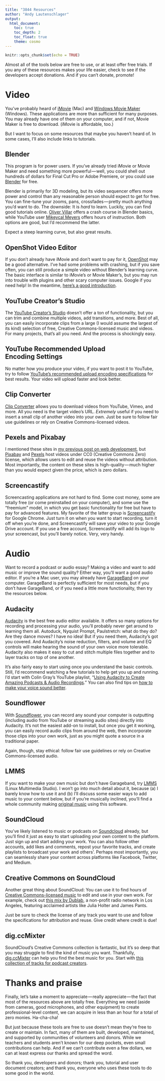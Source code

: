 ```yaml
---
title: "3844 Resources"
author: "Andy Lautenschlager"
output: 
  html_document:
    toc: true
    toc_depth: 2
    toc_float: true
    theme: cosmo
---
```


```r
knitr::opts_chunk$set(echo = TRUE)
```

Almost all of the tools below are free to use, or at least offer free trials. If you any of these resources makes your life easier, check to see if the developers accept donations. And if you can’t donate, promote!

# Video

You’ve probably heard of [iMovie](https://www.apple.com/imovie/) (Mac) and [Windows Movie Maker](https://www.microsoft.com/en-us/store/p/movie-maker-free-video-editor/9nblggh4wwjr) (Windows). These applications are more than sufficient for many purposes. You may already have one of them on your computer, and if not, Movie Maker is free to download. (iMovie is affordable, too.)

But I want to focus on some resources that maybe you haven’t heard of. In some cases, I’ll also include links to tutorials.

## Blender

This program is for power users. If you’ve already tried iMovie or Movie Maker and need something more powerful — well, you could shell out hundreds of dollars for Final Cut Pro or Adobe Premiere, or you could use [Blender](https://www.blender.org/) for free.

Blender is primarily for 3D modeling, but its video sequencer offers more power and control than any reasonable person should expect to get for free. You can fine-tune your zooms, pans, crossfades — pretty much anything you’d want to do. The downside: It is _hard_ to learn. Luckily, you can find good tutorials online. [Oliver Villar](https://www.youtube.com/watch?v=zYVZ6rtayaA) offers a crash course in Blender basics, while YouTube user [Mikeycal Meyers](https://www.youtube.com/playlist?list=PLjyuVPBuorqIhlqZtoIvnAVQ3x18sNev4) offers hours of instruction. Both options are good, but I’d recommend the latter.

Expect a steep learning curve, but also great results.

## OpenShot Video Editor

If you don’t already have iMovie and don’t want to pay for it, [OpenShot](http://www.openshot.org/) may be a good alternative. I’ve had some problems with crashing, but if you save often, you can still produce a simple video without Blender’s learning curve. The basic interface is similar to iMovie’s or Movie Maker’s, but you may run into trouble with plugins and other scary computer issues. Google if you need help! In the meantime, [here’s a good introduction](https://www.youtube.com/watch?v=NcUS2Jt0icE).

## YouTube Creator’s Studio

The [YouTube Creator’s Studio](https://www.youtube.com/dashboard?o=U) doesn’t offer a ton of functionality, but you can trim and combine multiple videos, add transitions, and more. Best of all, you can easily incorporate clips from a large (I would assume the largest of its kind) selection of free, Creative Commons-licensed music and videos. For many projects, that’s all you need. And the process is shockingly easy.

## YouTube Recommended Upload Encoding Settings

No matter how you produce your video, if you want to post it to YouTube, try to follow [YouTube’s recommended upload encoding specifications](https://support.google.com/youtube/answer/1722171?hl=en) for best results. Your video will upload faster and look better.

## Clip Converter

[Clip Converter](http://www.clipconverter.cc/) allows you to download videos from YouTube, Vimeo, and more. All you need is the target video’s URL. _Extremely_ useful if you need to insert a small clip of another video into your own. Just be sure to follow fair use guidelines or rely on Creative Commons-licensed videos.

## Pexels and Pixabay

I mentioned these sites in [my previous post on web development](https://medium.com/@andylaut/free-tools-for-teachers-and-students-of-writing-and-digital-media-and-or-multimodal-composition-ec7436624678#.ugjcv29ls), but [Pixabay](https://pixabay.com/) and [Pexels](https://videos.pexels.com/) host videos under CC0 (Creative Commons Zero) license, which allows users to edit and reuse the videos without attribution. Most importantly, the content on these sites is high-quality — much higher than you would expect given the price, which is zero dollars.

## Screencastify

Screencasting applications are not hard to find. Some cost money, some are totally free (or come preinstalled on your computer), and some use the “freemium” model, in which you get basic functionality for free but have to pay for advanced features. My favorite of the latter group is [Screencastify](https://www.screencastify.com/) for Google Chrome. Just turn it on when you want to start recording, turn it off when you’re done, and Screencastify will save your video to your Google Drive account. If you use a free account, Screencastify will add its logo to your screencast, but you’ll barely notice. Very, very handy.

# Audio

Want to record a podcast or audio essay? Making a video and want to add music or improve the sound quality? Either way, you’ll want a good audio editor. If you’re a Mac user, you may already have [GarageBand](http://www.apple.com/mac/garageband/) on your computer. GarageBand is perfectly sufficient for most needs, but if you don’t have GarageBand, or if you need a little more functionality, then try the resources below.

## Audacity

[Audacity](http://www.audacityteam.org/) is the best free audio editor available. It offers so many options for recording and processing your audio, you’ll probably never get around to learning them all. Autoduck, Nyquist Prompt, Paulstretch: what do they do? Are they dance moves? I have no idea! But if you need them, Audacity’s got you covered. And Audacity’s noise reduction, filters, and volume and EQ controls will make hearing the sound of your own voice more tolerable. Audacity also makes it easy to cut and stitch multiple files together and to layer tracks on top of one another.

It’s also fairly easy to start using once you understand the basic controls. Still, I’d recommend watching a few tutorials to help get you up and running. I’d start with Colin Gray’s YouTube playlist, “[Using Audacity to Create Amazing Podcasts & Audio Recordings](https://www.youtube.com/playlist?list=PLy3KiJOHvdl1epxRuzEQqjQu1V9szwqnl).” You can also find tips on [how to make your voice sound better](https://www.youtube.com/watch?v=TYF5ytMDFpA).

## Soundflower

With [Soundflower](http://manual.audacityteam.org/man/tutorial_recording_computer_playback_on_mac.html), you can record any sound your computer is outputting (including audio from YouTube or streaming audio sites) directly into Audacity. It’s not the easiest add-on to install, but once you get it working, you can easily record audio clips from around the web, then incorporate those clips into your own work, just as you might quote a source in a traditional paper.

Again, though, stay ethical: follow fair use guidelines or rely on Creative Commons-licensed audio.

## LMMS

If you want to make your own music but don’t have Garageband, try [LMMS](https://lmms.io/) (Linux Multimedia Studio). I won’t go into much detail about it, because (a) I barely know how to use it and (b) I’ll discuss some easier ways to add music to your content below, but if you’re musically inclined, you’ll find a whole community making [original music](https://lmms.io/showcase/) using this software.

## SoundCloud

You’ve likely listened to music or podcasts on [Soundcloud](https://soundcloud.com/stream) already, but you’ll find it just as easy to start uploading your own content to the platform. Just sign up and start adding your work. You can also follow other accounts, add likes and comments, repost your favorite tracks, and create playlists to broadcast your work and others’. Perhaps most importantly, you can seamlessly share your content across platforms like Facebook, Twitter, and Medium.

## Creative Commons on SoundCloud

Another great thing about SoundCloud: You can use it to find hours of [Creative Commons-licensed music](https://soundcloud.com/search?q=creative%20commons&filter.license=to_share) to edit and use in your own work. For example, check out [this mix by Dublab](https://soundcloud.com/wearecc/dublabs-cc10-mix), a non-profit radio network in Los Angeles, featuring acclaimed artists like Julia Holter and James Pants.

Just be sure to check the license of any track you want to use and follow the specifications for attribution and reuse. Give credit where credit is due!

## dig.ccMixter

SoundCloud’s Creative Commons collection is fantastic, but it’s so deep that you may struggle to find the kind of music you want. Thankfully, [dig.ccMixter](http://dig.ccmixter.org/) can help you find the best music for you. Start with [this collection of tracks for podcast creators](http://dig.ccmixter.org/podcast_music).

# Thanks and praise

Finally, let’s take a moment to appreciate — really appreciate — the fact that most of the resources above are totally free. Everything we need (aside from cameras, good microphones, and other equipment) to create professional-level content, we can acquire in less than an hour for a total of zero monies. Ha-cha-cha!

But just because these tools are free to use doesn’t mean they’re free to create or maintain. In fact, many of them are built, developed, maintained, and supported by communities of volunteers and donors. While we teachers and students aren’t known for our deep pockets, even small contributions can help. And if we can’t contribute even a few dollars, we can at least express our thanks and spread the word.

So thank you, developers and donors; thank you, tutorial and user document creators; and thank you, everyone who uses these tools to do some good in the world.
